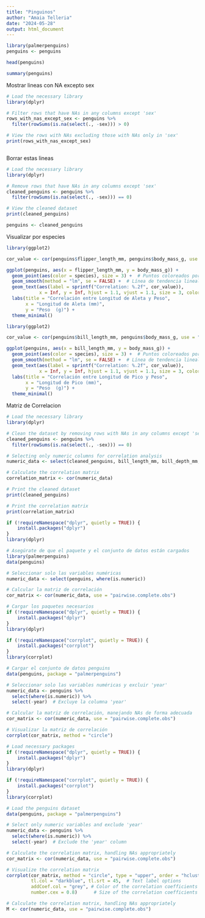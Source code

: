 ---
title: "Pinguinos"
author: "Amaia Telleria"
date: "2024-05-28"
output: html_document
---


```{r}
library(palmerpenguins)
penguins <- penguins 
```


```{r}
head(penguins)
```
```{r}
summary(penguins)
```
Mostrar lineas con NA excepto sex

```{r}
# Load the necessary library
library(dplyr)

# Filter rows that have NAs in any columns except 'sex'
rows_with_nas_except_sex <- penguins %>% 
  filter(rowSums(is.na(select(., -sex))) > 0)

# View the rows with NAs excluding those with NAs only in 'sex'
print(rows_with_nas_except_sex)



```

Borrar estas lineas
```{r}
# Load the necessary library
library(dplyr)

# Remove rows that have NAs in any columns except 'sex'
cleaned_penguins <- penguins %>% 
  filter(rowSums(is.na(select(., -sex))) == 0)

# View the cleaned dataset
print(cleaned_penguins)
```

```{r}
penguins <- cleaned_penguins
```


Visualizar por especies 
```{r}
library(ggplot2)

cor_value <- cor(penguins$flipper_length_mm, penguins$body_mass_g, use = "complete.obs")

ggplot(penguins, aes(x = flipper_length_mm, y = body_mass_g)) +
  geom_point(aes(color = species), size = 3) +  # Puntos coloreados por especie
  geom_smooth(method = "lm", se = FALSE) +  # Línea de tendencia lineal sin intervalo de confianza
  geom_text(aes(label = sprintf("Correlation: %.2f", cor_value)), 
            x = Inf, y = Inf, hjust = 1.1, vjust = 1.1, size = 3, color = "grey") +
  labs(title = "Correlación entre Longitud de Aleta y Peso",
       x = "Longitud de Aleta (mm)",
       y = "Peso  (g)") +
  theme_minimal()

```

```{r}
library(ggplot2)

cor_value <- cor(penguins$bill_length_mm, penguins$body_mass_g, use = "complete.obs")

ggplot(penguins, aes(x = bill_length_mm, y = body_mass_g)) +
  geom_point(aes(color = species), size = 3) +  # Puntos coloreados por especie
  geom_smooth(method = "lm", se = FALSE) +  # Línea de tendencia lineal sin intervalo de confianza
  geom_text(aes(label = sprintf("Correlation: %.2f", cor_value)), 
            x = Inf, y = Inf, hjust = 1.1, vjust = 1.1, size = 3, color = "grey") +
  labs(title = "Correlación entre Longitud de Pico y Peso",
       x = "Longitud de Pico (mm)",
       y = "Peso  (g)") +
  theme_minimal()
```


Matriz de Correlacion
```{r}
# Load the necessary library
library(dplyr)

# Clean the dataset by removing rows with NAs in any columns except 'sex'
cleaned_penguins <- penguins %>%
  filter(rowSums(is.na(select(., -sex))) == 0)

# Selecting only numeric columns for correlation analysis
numeric_data <- select(cleaned_penguins, bill_length_mm, bill_depth_mm, flipper_length_mm, body_mass_g)

# Calculate the correlation matrix
correlation_matrix <- cor(numeric_data)

# Print the cleaned dataset
print(cleaned_penguins)

# Print the correlation matrix
print(correlation_matrix)

```

```{r}
if (!requireNamespace("dplyr", quietly = TRUE)) {
    install.packages("dplyr")
}
library(dplyr)

# Asegúrate de que el paquete y el conjunto de datos están cargados
library(palmerpenguins)
data(penguins)

# Seleccionar solo las variables numéricas
numeric_data <- select(penguins, where(is.numeric))

# Calcular la matriz de correlación
cor_matrix <- cor(numeric_data, use = "pairwise.complete.obs")


```


```{r}
# Cargar los paquetes necesarios
if (!requireNamespace("dplyr", quietly = TRUE)) {
    install.packages("dplyr")
}
library(dplyr)

if (!requireNamespace("corrplot", quietly = TRUE)) {
    install.packages("corrplot")
}
library(corrplot)

# Cargar el conjunto de datos penguins
data(penguins, package = "palmerpenguins")

# Seleccionar solo las variables numéricas y excluir 'year'
numeric_data <- penguins %>% 
  select(where(is.numeric)) %>% 
  select(-year)  # Excluye la columna 'year'

# Calcular la matriz de correlación, manejando NAs de forma adecuada
cor_matrix <- cor(numeric_data, use = "pairwise.complete.obs")

# Visualizar la matriz de correlación
corrplot(cor_matrix, method = "circle")


```



```{r}
# Load necessary packages
if (!requireNamespace("dplyr", quietly = TRUE)) {
    install.packages("dplyr")
}
library(dplyr)

if (!requireNamespace("corrplot", quietly = TRUE)) {
    install.packages("corrplot")
}
library(corrplot)

# Load the penguins dataset
data(penguins, package = "palmerpenguins")

# Select only numeric variables and exclude 'year'
numeric_data <- penguins %>% 
  select(where(is.numeric)) %>% 
  select(-year)  # Exclude the 'year' column

# Calculate the correlation matrix, handling NAs appropriately
cor_matrix <- cor(numeric_data, use = "pairwise.complete.obs")

# Visualize the correlation matrix
corrplot(cor_matrix, method = "circle", type = "upper", order = "hclust", 
         tl.col = "darkblue", tl.srt = 45,  # Text label options
         addCoef.col = "grey", # Color of the correlation coefficients
         number.cex = 0.8)      # Size of the correlation coefficients

# Calculate the correlation matrix, handling NAs appropriately
M <- cor(numeric_data, use = "pairwise.complete.obs")



```

